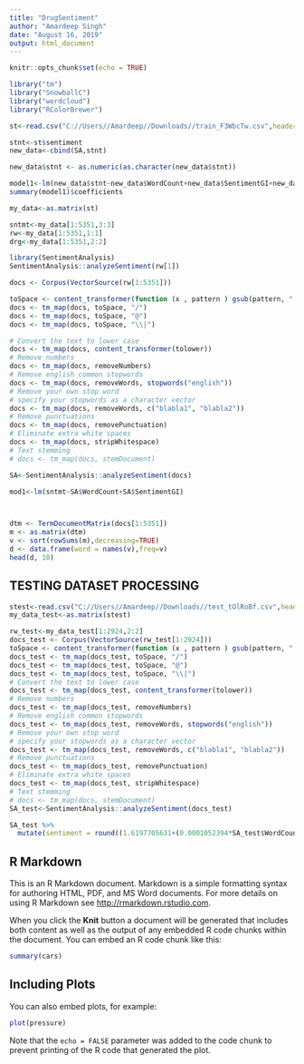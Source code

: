---
title: "DrugSentiment"
author: "Amardeep Singh"
date: "August 16, 2019"
output: html_document
---

```{r setup, include=FALSE}
knitr::opts_chunk$set(echo = TRUE)
```
```{r}
library("tm")
library("SnowballC")
library("wordcloud")
library("RColorBrewer")
```
```{r}
st<-read.csv("C://Users//Amardeep//Downloads//train_F3WbcTw.csv",header=TRUE)
```
```{r}
stnt<-st$sentiment
new_data<-cbind(SA,stnt)
```
```{r}
new_data$stnt <- as.numeric(as.character(new_data$stnt))

```
```{r}
model1<-lm(new_data$stnt~new_data$WordCount+new_data$SentimentGI+new_data$SentimentHE+new_data$SentimentHE+new_data$SentimentQDAP+new_data$SentimentLM)
summary(model1)$coefficients
```

```{r}
my_data<-as.matrix(st)
```
```{r}
sntmt<-my_data[1:5351,3:3]
rw<-my_data[1:5351,1:1]
drg<-my_data[1:5351,2:2]
```
```{r}
library(SentimentAnalysis)
SentimentAnalysis::analyzeSentiment(rw[1])
```
```{r}
docs <- Corpus(VectorSource(rw[1:5351]))
```
```{r}
toSpace <- content_transformer(function (x , pattern ) gsub(pattern, " ", x))
docs <- tm_map(docs, toSpace, "/")
docs <- tm_map(docs, toSpace, "@")
docs <- tm_map(docs, toSpace, "\\|")
```
```{r}
# Convert the text to lower case
docs <- tm_map(docs, content_transformer(tolower))
# Remove numbers
docs <- tm_map(docs, removeNumbers)
# Remove english common stopwords
docs <- tm_map(docs, removeWords, stopwords("english"))
# Remove your own stop word
# specify your stopwords as a character vector
docs <- tm_map(docs, removeWords, c("blabla1", "blabla2")) 
# Remove punctuations
docs <- tm_map(docs, removePunctuation)
# Eliminate extra white spaces
docs <- tm_map(docs, stripWhitespace)
# Text stemming
# docs <- tm_map(docs, stemDocument)
```
```{r}
SA<-SentimentAnalysis::analyzeSentiment(docs)
```
```{r}
mod1<-lm(sntmt~SA$WordCount+SA$SentimentGI)
```
```{r}

```
```{r}

```
```{r}
dtm <- TermDocumentMatrix(docs[1:5351])
m <- as.matrix(dtm)
v <- sort(rowSums(m),decreasing=TRUE)
d <- data.frame(word = names(v),freq=v)
head(d, 10)
```
## TESTING DATASET PROCESSING
```{r}
stest<-read.csv("C://Users//Amardeep//Downloads//test_tOlRoBf.csv",header=TRUE)
my_data_test<-as.matrix(stest)
```
```{r}
rw_test<-my_data_test[1:2924,2:2]
docs_test <- Corpus(VectorSource(rw_test[1:2924]))
toSpace <- content_transformer(function (x , pattern ) gsub(pattern, " ", x))
docs_test <- tm_map(docs_test, toSpace, "/")
docs_test <- tm_map(docs_test, toSpace, "@")
docs_test <- tm_map(docs_test, toSpace, "\\|")
# Convert the text to lower case
docs_test <- tm_map(docs_test, content_transformer(tolower))
# Remove numbers
docs_test <- tm_map(docs_test, removeNumbers)
# Remove english common stopwords
docs_test <- tm_map(docs_test, removeWords, stopwords("english"))
# Remove your own stop word
# specify your stopwords as a character vector
docs_test <- tm_map(docs_test, removeWords, c("blabla1", "blabla2")) 
# Remove punctuations
docs_test <- tm_map(docs_test, removePunctuation)
# Eliminate extra white spaces
docs_test <- tm_map(docs_test, stripWhitespace)
# Text stemming
# docs <- tm_map(docs, stemDocument)
SA_test<-SentimentAnalysis::analyzeSentiment(docs_test)

```
```{r}
SA_test %>% 
  mutate(sentiment = round((1.6197705631+(0.0001052394*SA_test$WordCount)+(0.0001065944*SA_test$SentimentGI)+(-0.1936682347*SA_test$SentimentHE)+(-0.6320083928*SA_test$SentimentQDAP)+(-0.4750289421*SA_test$SentimentLM)),digits = 1))

```
## R Markdown

This is an R Markdown document. Markdown is a simple formatting syntax for authoring HTML, PDF, and MS Word documents. For more details on using R Markdown see <http://rmarkdown.rstudio.com>.

When you click the **Knit** button a document will be generated that includes both content as well as the output of any embedded R code chunks within the document. You can embed an R code chunk like this:

```{r cars}
summary(cars)
```

## Including Plots

You can also embed plots, for example:

```{r pressure, echo=FALSE}
plot(pressure)
```

Note that the `echo = FALSE` parameter was added to the code chunk to prevent printing of the R code that generated the plot.
